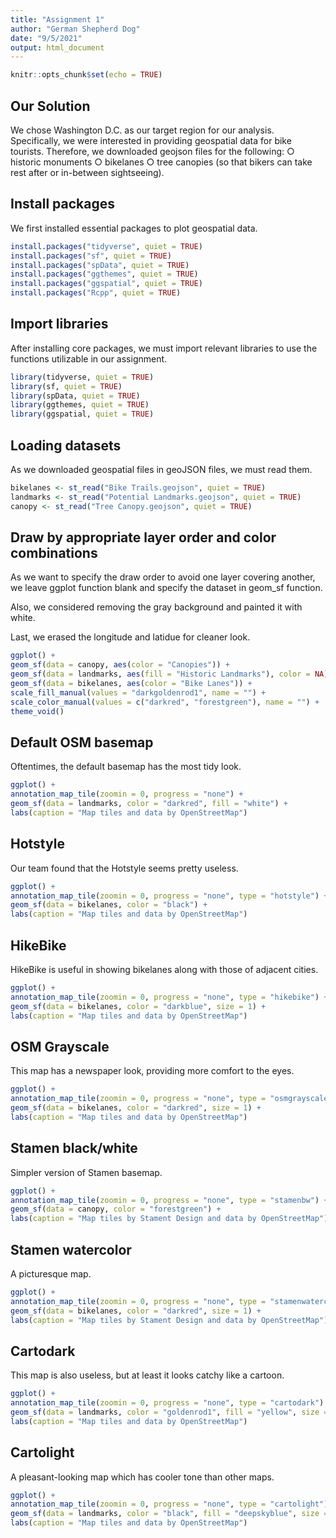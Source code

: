 ```yaml
---
title: "Assignment 1"
author: "German Shepherd Dog"
date: "9/5/2021"
output: html_document
---
```


```r
knitr::opts_chunk$set(echo = TRUE)
```



## Our Solution

We chose Washington D.C. as our target region for our analysis. Specifically, we were interested in providing geospatial data for bike tourists. Therefore, we downloaded geojson files for the following: 
  ○ historic monuments
  ○ bikelanes
  ○ tree canopies (so that bikers can take rest after or in-between sightseeing).



## Install packages

We first installed essential packages to plot geospatial data.

```r
install.packages("tidyverse", quiet = TRUE)
install.packages("sf", quiet = TRUE)
install.packages("spData", quiet = TRUE)
install.packages("ggthemes", quiet = TRUE)
install.packages("ggspatial", quiet = TRUE)
install.packages("Rcpp", quiet = TRUE)
```



## Import libraries

After installing core packages, we must import relevant libraries
to use the functions utilizable in our assignment.

```r
library(tidyverse, quiet = TRUE)
library(sf, quiet = TRUE)
library(spData, quiet = TRUE)
library(ggthemes, quiet = TRUE)
library(ggspatial, quiet = TRUE)
```



## Loading datasets

As we downloaded geospatial files in geoJSON files, we must read them. 

```r
bikelanes <- st_read("Bike Trails.geojson", quiet = TRUE)
landmarks <- st_read("Potential Landmarks.geojson", quiet = TRUE)
canopy <- st_read("Tree Canopy.geojson", quiet = TRUE)
```



## Draw by appropriate layer order and color combinations

As we want to specify the draw order to avoid one layer covering another, we leave ggplot function blank and specify the dataset in geom_sf function. 

Also, we considered removing the gray background and painted it with white.

Last, we erased the longitude and latidue for cleaner look.

```r
ggplot() +
geom_sf(data = canopy, aes(color = "Canopies")) +
geom_sf(data = landmarks, aes(fill = "Historic Landmarks"), color = NA) +
geom_sf(data = bikelanes, aes(color = "Bike Lanes")) +
scale_fill_manual(values = "darkgoldenrod1", name = "") +
scale_color_manual(values = c("darkred", "forestgreen"), name = "") +
theme_void()
```



## Default OSM basemap

Oftentimes, the default basemap has the most tidy look.

```r
ggplot() + 
annotation_map_tile(zoomin = 0, progress = "none") + 
geom_sf(data = landmarks, color = "darkred", fill = "white") +
labs(caption = "Map tiles and data by OpenStreetMap")
```



## Hotstyle

Our team found that the Hotstyle seems pretty useless.

```r
ggplot() + 
annotation_map_tile(zoomin = 0, progress = "none", type = "hotstyle") + 
geom_sf(data = bikelanes, color = "black") +
labs(caption = "Map tiles and data by OpenStreetMap")
```



## HikeBike

HikeBike is useful in showing bikelanes along with those of adjacent cities.

```r
ggplot() + 
annotation_map_tile(zoomin = 0, progress = "none", type = "hikebike") + 
geom_sf(data = bikelanes, color = "darkblue", size = 1) +
labs(caption = "Map tiles and data by OpenStreetMap")
```



## OSM Grayscale

This map has a newspaper look, providing more comfort to the eyes.

```r
ggplot() + 
annotation_map_tile(zoomin = 0, progress = "none", type = "osmgrayscale") + 
geom_sf(data = bikelanes, color = "darkred", size = 1) +
labs(caption = "Map tiles and data by OpenStreetMap")
```



## Stamen black/white

Simpler version of Stamen basemap.

```r
ggplot() + 
annotation_map_tile(zoomin = 0, progress = "none", type = "stamenbw") + 
geom_sf(data = canopy, color = "forestgreen") +
labs(caption = "Map tiles by Stament Design and data by OpenStreetMap")
```



## Stamen watercolor

A picturesque map.

```r
ggplot() + 
annotation_map_tile(zoomin = 0, progress = "none", type = "stamenwatercolor") + 
geom_sf(data = bikelanes, color = "darkred", size = 1) +
labs(caption = "Map tiles by Stament Design and data by OpenStreetMap")
```



## Cartodark

This map is also useless, but at least it looks catchy like a cartoon.

```r
ggplot() + 
annotation_map_tile(zoomin = 0, progress = "none", type = "cartodark") + 
geom_sf(data = landmarks, color = "goldenrod1", fill = "yellow", size = 1) +
labs(caption = "Map tiles and data by OpenStreetMap")
```



## Cartolight

A pleasant-looking map which has cooler tone than other maps. 

```r
ggplot() + 
annotation_map_tile(zoomin = 0, progress = "none", type = "cartolight") + 
geom_sf(data = landmarks, color = "black", fill = "deepskyblue", size = 1) +
labs(caption = "Map tiles and data by OpenStreetMap")
```